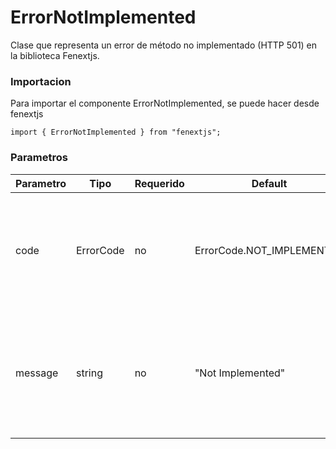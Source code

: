 # ErrorNotImplemented

Clase que representa un error de método no implementado (HTTP 501) en la biblioteca Fenextjs.

### Importacion

Para importar el componente ErrorNotImplemented, se puede hacer desde fenextjs

```tsx copy
import { ErrorNotImplemented } from "fenextjs";
```

### Parametros

| Parametro | Tipo      | Requerido | Default                   | Descripcion                                                                                                    |
| --------- | --------- | --------- | ------------------------- | -------------------------------------------------------------------------------------------------------------- |
| code      | ErrorCode | no        | ErrorCode.NOT_IMPLEMENTED | Código de error específico que indica que el servidor no soporta el método solicitado.                         |
| message   | string    | no        | "Not Implemented"         | Mensaje de error que describe la naturaleza del problema cuando un método no está implementado en el servidor. |
